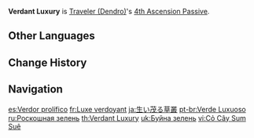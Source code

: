 {{Talent Infobox
|image         = Talent Verdant Luxury.png
|character     = Traveler (Dendro)
|type          = 4th Ascension Passive
|info          = Every point of [[Elemental Mastery]] the Traveler possesses increases the DMG dealt by [[Razorgrass Blade]] by 0.15% and the DMG dealt by [[Surgent Manifestation]] by 0.1%.
|scale_att1    = Elemental Mastery
|utility1      = DMG Bonus
}}
'''Verdant Luxury''' is [[Traveler (Dendro)]]'s [[4th Ascension Passive]].

==Other Languages==
{{Other Languages
|en      = Verdant Luxury
|zhs     = 繁庑的丛草
|zhs_rm  = Fánwǔ de Cóngcǎo
|zht     = 繁廡的叢草
|zht_rm  = Fánwǔ de Cóngcǎo
|zh_tl   = 
|ja      = 生い茂る草叢
|ja_rm   = Ikijigeru Kusamura
|ja_tl   = Overgrown Thicket
|ko      = 화려하게 우거진 녹음
|ko_rm   = Hwaryeohage Ugeojin Nok'eum
|ko_tl   = Splendidly Overgrown Leafy Shade
|es      = Verdor prolífico
|es_tl   = Prolific Greenery
|fr      = Luxe verdoyant
|fr_tl   = Verdant Luxury
|ru      = Роскошная зелень
|ru_tl   = Magnificent Greenery
|th      = Verdant Luxury
|vi      = Cỏ Cây Sum Suê
|vi_tl   = 
|de      = Üppiges Gras
|de_tl   = Lush Grass
|id      = Verdant Luxury
|pt      = Verde Luxuoso
|pt_tl   = 
|tr      = Yeşilin Görkemi
|tr_tl   = The Greenery's Glory
|it      = Fasto verdeggiante
|it_tl   = 
}}

==Change History==
{{Change History|3.0}}

==Navigation==
{{Talent Navbox|Traveler (Dendro)}}

[[es:Verdor prolífico]]
[[fr:Luxe verdoyant]]
[[ja:生い茂る草叢]]
[[pt-br:Verde Luxuoso]]
[[ru:Роскошная зелень]]
[[th:Verdant Luxury]]
[[uk:Буйна зелень]]
[[vi:Cỏ Cây Sum Suê]]